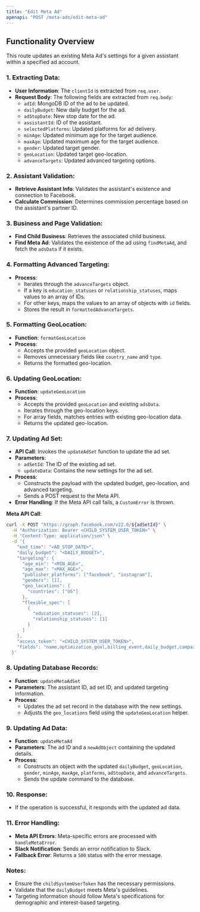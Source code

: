 ```yaml
---
title: "Edit Meta Ad"
openapi: "POST /meta-ads/edit-meta-ad"
---
```


## Functionality Overview

This route updates an existing Meta Ad's settings for a given assistant within a specified ad account.

### 1. Extracting Data:

- **User Information**: The `clientId` is extracted from `req.user`.
- **Request Body**: The following fields are extracted from `req.body`:
  - `adId`: MongoDB ID of the ad to be updated.
  - `dailyBudget`: New daily budget for the ad.
  - `adStopDate`: New stop date for the ad.
  - `assistantId`: ID of the assistant.
  - `selectedPlatforms`: Updated platforms for ad delivery.
  - `minAge`: Updated minimum age for the target audience.
  - `maxAge`: Updated maximum age for the target audience.
  - `gender`: Updated target gender.
  - `geoLocation`: Updated target geo-location.
  - `advanceTargets`: Updated advanced targeting options.

### 2. Assistant Validation:

- **Retrieve Assistant Info**: Validates the assistant's existence and connection to Facebook.
- **Calculate Commission**: Determines commission percentage based on the assistant's partner ID.

### 3. Business and Page Validation:

- **Find Child Business**: Retrieves the associated child business.
- **Find Meta Ad**: Validates the existence of the ad using `findMetaAd`, and fetch the `adsData` if it exists.

### 4. Formatting Advanced Targeting:

- **Process**:
  - Iterates through the `advanceTargets` object.
  - If a key is `education_statuses` or `relationship_statuses`, maps values to an array of IDs.
  - For other keys, maps the values to an array of objects with `id` fields.
  - Stores the result in `formattedAdvanceTargets`.

### 5. Formatting GeoLocation:

- **Function**: `formatGeoLocation`
- **Process**:
  - Accepts the provided `geoLocation` object.
  - Removes unnecessary fields like `country_name` and `type`.
  - Returns the formatted geo-location.

### 6. Updating GeoLocation:

- **Function**: `updateGeoLocation`
- **Process**:
  - Accepts the provided `geoLocation` and existing `adsData`.
  - Iterates through the geo-location keys.
  - For array fields, matches entries with existing geo-location data.
  - Returns the updated geo-location.

### 7. Updating Ad Set:

- **API Call**: Invokes the `updateAdSet` function to update the ad set.
- **Parameters**:
  - `adSetId`: The ID of the existing ad set.
  - `updateData`: Contains the new settings for the ad set.
- **Process**:
  - Constructs the payload with the updated budget, geo-location, and advanced targeting.
  - Sends a POST request to the Meta API.
- **Error Handling**: If the Meta API call fails, a `CustomError` is thrown.

**Meta API Call**:

```sh
curl -X POST "https://graph.facebook.com/v22.0/${adSetId}" \
  -H "Authorization: Bearer <CHILD_SYSTEM_USER_TOKEN>" \
  -H "Content-Type: application/json" \
  -d '{
    "end_time": "<AD_STOP_DATE>",
    "daily_budget": "<DAILY_BUDGET>",
    "targeting": {
      "age_min": "<MIN_AGE>",
      "age_max": "<MAX_AGE>",
      "publisher_platforms": ["facebook", "instagram"],
      "genders": [1],
      "geo_locations": {
        "countries": ["US"]
      },
      "flexible_spec": [
        {
          "education_statuses": [2],
          "relationship_statuses": [1]
        }
      ]
    },
    "access_token": "<CHILD_SYSTEM_USER_TOKEN>",
    "fields": "name,optimization_goal,billing_event,daily_budget,campaign_id,targeting,start_time,status"
  }'
```

### 8. Updating Database Records:

- **Function**: `updateMetaAdSet`
- **Parameters**: The assistant ID, ad set ID, and updated targeting information.
- **Process**:
  - Updates the ad set record in the database with the new settings.
  - Adjusts the `geo_locations` field using the `updateGeoLocation` helper.

### 9. Updating Ad Data:

- **Function**: `updateMetaAd`
- **Parameters**: The ad ID and a `newAdObject` containing the updated details.
- **Process**:
  - Constructs an object with the updated `dailyBudget`, `geoLocation`, `gender`, `minAge`, `maxAge`, `platforms`, `adStopDate`, and `advanceTargets`.
  - Sends the update command to the database.

### 10. Response:

- If the operation is successful, it responds with the updated ad data.

### 11. Error Handling:

- **Meta API Errors**: Meta-specific errors are processed with `handleMetaError`.
- **Slack Notification**: Sends an error notification to Slack.
- **Fallback Error**: Returns a `500` status with the error message.

### Notes:

- Ensure the `childSystemUserToken` has the necessary permissions.
- Validate that the `dailyBudget` meets Meta's guidelines.
- Targeting information should follow Meta's specifications for demographic and interest-based targeting.
